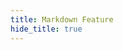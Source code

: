 ```yaml
---
title: Markdown Feature
hide_title: true
---
```



<FeatureIcon src={docusaurus} alt="Markdown Feature" title="Markdown Feature" />
<LinkList
  srcList={[
    {
      title: "Basic Feature",
      link: "/docs/docusaurus/markdown-feature/basic-feature",
      src: docusaurus,
      alt: "Basic Feature",
    },
    {
      title: "Code Block",
      link: "/docs/docusaurus/markdown-feature/code-block",
      src: docusaurus,
      alt: "Code Block",
    },
    {
      title: "Admonitions",
      link: "/docs/docusaurus/markdown-feature/admonitions",
      src: docusaurus,
      alt: "Admonitions",
    },
    {
      title: "React Components",
      link: "/docs/docusaurus/markdown-feature/mdx-and-react-components",
      src: docusaurus,
      alt: "React Components",
    },
  ]}
/>
